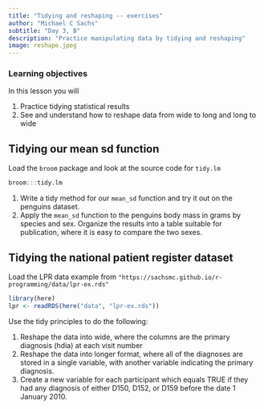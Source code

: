 ```yaml
---
title: "Tidying and reshaping -- exercises"
author: "Michael C Sachs"
subtitle: "Day 3, B"
description: "Practice manipulating data by tidying and reshaping"
image: reshape.jpeg
---
```



### Learning objectives {.alert .alert-success}

In this lesson you will 

1. Practice tidying statistical results
2. See and understand how to reshape data from wide to long and long to wide


## Tidying our mean sd function

Load the `broom` package and look at the source code for `tidy.lm`
```r
broom:::tidy.lm
```


1. Write a tidy method for our `mean_sd` function and try it out on the penguins dataset. 
2. Apply the `mean_sd` function to the penguins body mass in grams by species and sex. Organize the results into a table suitable for publication, where it is easy to compare the two sexes.


## Tidying the national patient register dataset

Load the LPR data example from `"https://sachsmc.github.io/r-programming/data/lpr-ex.rds"`

```r
library(here)
lpr <- readRDS(here("data", "lpr-ex.rds"))
```

Use the tidy principles to do the following: 

1. Reshape the data into wide, where the columns are the primary diagnosis (hdia) at each visit number
2. Reshape the data into longer format, where all of the diagnoses are stored in a single variable, with another variable indicating the primary diagnosis. 
3. Create a new variable for each participant which equals TRUE if they had any diagnosis of either D150, D152, or D159 before the date 1 January 2010.



